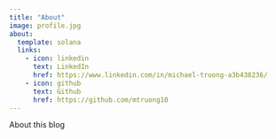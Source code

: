 ```yaml
---
title: "About"
image: profile.jpg
about:
  template: solana
  links:
    - icon: linkedin
      text: LinkedIn
      href: https://www.linkedin.com/in/michael-truong-a3b438236/
    - icon: github
      text: Github
      href: https://github.com/mtruong10
---
```


About this blog
